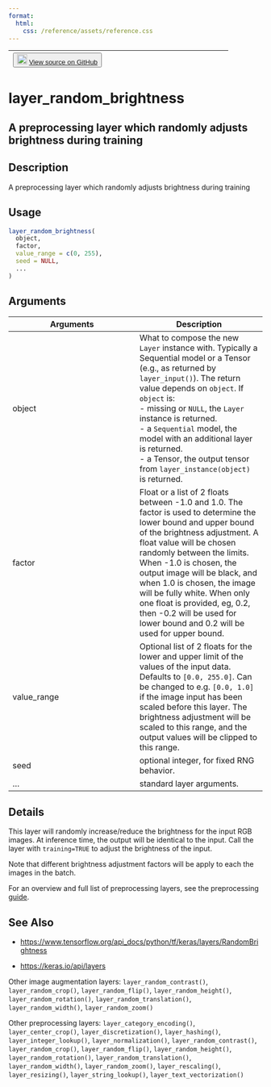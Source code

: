 ```yaml
---
format:
  html:
    css: /reference/assets/reference.css
---
```


| <button class="button"> ![](/reference/assets/GitHub-Mark-32px.png){width="20"} [View source on GitHub](https://github.com/rstudio/keras//blob/main/R/layers-preprocessing.R#L608) </button> |
|:------------------------------:|:--------------------------------------:|

# layer_random_brightness

## A preprocessing layer which randomly adjusts brightness during training

## Description
A preprocessing layer which randomly adjusts brightness during training 


## Usage
```r
layer_random_brightness( 
  object, 
  factor, 
  value_range = c(0, 255), 
  seed = NULL, 
  ... 
) 
```

## Arguments
|Arguments|Description|
|---|---|
| object | What to compose the new `Layer` instance with. Typically a Sequential model or a Tensor (e.g., as returned by `layer_input()`). The return value depends on `object`. If `object` is: <br>- missing or `NULL`, the `Layer` instance is returned. <br>- a `Sequential` model, the model with an additional layer is returned. <br>- a Tensor, the output tensor from `layer_instance(object)` is returned.  |
| factor | Float or a list of 2 floats between -1.0 and 1.0. The factor is used to determine the lower bound and upper bound of the brightness adjustment. A float value will be chosen randomly between the limits. When -1.0 is chosen, the output image will be black, and when 1.0 is chosen, the image will be fully white. When only one float is provided, eg, 0.2, then -0.2 will be used for lower bound and 0.2 will be used for upper bound. |
| value_range | Optional list of 2 floats for the lower and upper limit of the values of the input data. Defaults to `[0.0, 255.0]`. Can be changed to e.g. `[0.0, 1.0]` if the image input has been scaled before this layer. The brightness adjustment will be scaled to this range, and the output values will be clipped to this range. |
| seed | optional integer, for fixed RNG behavior. |
| ... | standard layer arguments. |

## Details

This layer will randomly increase/reduce the brightness for the input RGB images. At inference time, the output will be identical to the input. Call the layer with `training=TRUE` to adjust the brightness of the input. 

Note that different brightness adjustment factors will be apply to each the images in the batch. 

For an overview and full list of preprocessing layers, see the preprocessing [guide](https://www.tensorflow.org/guide/keras/preprocessing_layers). 





## See Also

- [https://www.tensorflow.org/api_docs/python/tf/keras/layers/RandomBrightness](https://www.tensorflow.org/api_docs/python/tf/keras/layers/RandomBrightness)

- [https://keras.io/api/layers](https://keras.io/api/layers)

Other image augmentation layers:  `layer_random_contrast()`, `layer_random_crop()`, `layer_random_flip()`, `layer_random_height()`, `layer_random_rotation()`, `layer_random_translation()`, `layer_random_width()`, `layer_random_zoom()`

Other preprocessing layers:  `layer_category_encoding()`, `layer_center_crop()`, `layer_discretization()`, `layer_hashing()`, `layer_integer_lookup()`, `layer_normalization()`, `layer_random_contrast()`, `layer_random_crop()`, `layer_random_flip()`, `layer_random_height()`, `layer_random_rotation()`, `layer_random_translation()`, `layer_random_width()`, `layer_random_zoom()`, `layer_rescaling()`, `layer_resizing()`, `layer_string_lookup()`, `layer_text_vectorization()`

